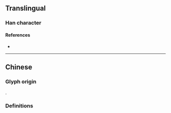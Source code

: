 {{also|檳}}
{{character info}}
==Translingual==

===Han character===
{{Han char|rn=75|rad=木|as=10|sn=14|four=|canj=DJOC|ids=⿰木宾}}

====References====
* {{Han ref|kx=0546.251|hdz=21270.050|uh=69DF|ud=27103}}

----

==Chinese==

===Glyph origin===
{{Han simp|檳|f=賓|t=宾}}.

===Definitions===
{{zh-see|檳}}